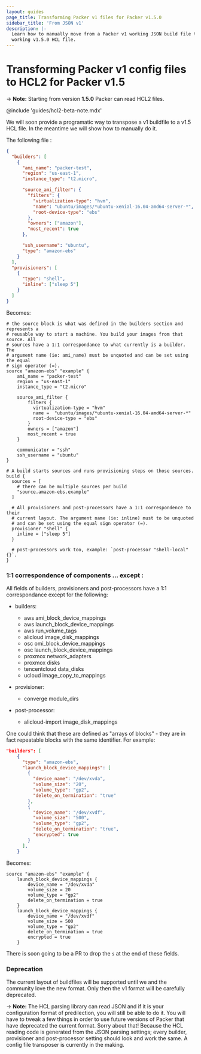 ```yaml
---
layout: guides
page_title: Transforming Packer v1 files for Packer v1.5.0
sidebar_title: 'From JSON v1'
description: |-
  Learn how to manually move from a Packer v1 working JSON build file to a
  working v1.5.0 HCL file.
---
```


# Transforming Packer v1 config files to HCL2 for Packer v1.5

-> **Note:** Starting from version **1.5.0** Packer can read HCL2 files.

@include 'guides/hcl2-beta-note.mdx'

We will soon provide a programatic way to transpose a v1 buildfile to a v1.5
HCL file. In the meantime we will show how to manually do it.

The following file :

```json
{
  "builders": [
    {
      "ami_name": "packer-test",
      "region": "us-east-1",
      "instance_type": "t2.micro",

      "source_ami_filter": {
        "filters": {
          "virtualization-type": "hvm",
          "name": "ubuntu/images/*ubuntu-xenial-16.04-amd64-server-*",
          "root-device-type": "ebs"
        },
        "owners": ["amazon"],
        "most_recent": true
      },

      "ssh_username": "ubuntu",
      "type": "amazon-ebs"
    }
  ],
  "provisioners": [
    {
      "type": "shell",
      "inline": ["sleep 5"]
    }
  ]
}
```

Becomes:

```hcl
# the source block is what was defined in the builders section and represents a
# reusable way to start a machine. You build your images from that source. All
# sources have a 1:1 correspondance to what currently is a builder. The
# argument name (ie: ami_name) must be unquoted and can be set using the equal
# sign operator (=).
source "amazon-ebs" "example" {
    ami_name = "packer-test"
    region = "us-east-1"
    instance_type = "t2.micro"

    source_ami_filter {
        filters {
          virtualization-type = "hvm"
          name =  "ubuntu/images/*ubuntu-xenial-16.04-amd64-server-*"
          root-device-type = "ebs"
        }
        owners = ["amazon"]
        most_recent = true
    }

    communicator = "ssh"
    ssh_username = "ubuntu"
}

# A build starts sources and runs provisioning steps on those sources.
build {
  sources = [
    # there can be multiple sources per build
    "source.amazon-ebs.example"
  ]

  # All provisioners and post-processors have a 1:1 correspondence to their
  # current layout. The argument name (ie: inline) must to be unquoted
  # and can be set using the equal sign operator (=).
  provisioner "shell" {
    inline = ["sleep 5"]
  }

  # post-processors work too, example: `post-processor "shell-local" {}`.
}

```

### 1:1 correspondence of components ... except :

All fields of builders, provisioners and post-processors have a 1:1
correspondance except for the following:

- builders:

  - aws ami_block_device_mappings
  - aws launch_block_device_mappings
  - aws run_volume_tags
  - alicloud image_disk_mappings
  - osc omi_block_device_mappings
  - osc launch_block_device_mappings
  - proxmox network_adapters
  - proxmox disks
  - tencentcloud data_disks
  - ucloud image_copy_to_mappings

- provisioner:

  - converge module_dirs

- post-processor:
  - alicloud-import image_disk_mappings

One could think that these are defined as "arrays of blocks" - they are in fact
repeatable blocks with the same identifier. For example:

```json
"builders": [
    {
      "type": "amazon-ebs",
      "launch_block_device_mappings": [
        {
          "device_name": "/dev/xvda",
          "volume_size": "20",
          "volume_type": "gp2",
          "delete_on_termination": "true"
        },
        {
          "device_name": "/dev/xvdf",
          "volume_size": "500",
          "volume_type": "gp2",
          "delete_on_termination": "true",
          "encrypted": true
        }
      ],
    }
```

Becomes:

```hcl
source "amazon-ebs" "example" {
    launch_block_device_mappings {
        device_name = "/dev/xvda"
        volume_size = 20
        volume_type = "gp2"
        delete_on_termination = true
    }
    launch_block_device_mappings {
        device_name = "/dev/xvdf"
        volume_size = 500
        volume_type = "gp2"
        delete_on_termination = true
        encrypted = true
    }
```

There is soon going to be a PR to drop the `s` at the end of these fields.

### Deprecation

The current layout of buildfiles will be supported until we and the community
love the new format. Only then the v1 format will be carefully deprecated.

-> **Note:** The HCL parsing library can read JSON and if it is your
configuration format of predilection, you will still be able to do it. You will
have to tweak a few things in order to use future versions of Packer that have
deprecated the current format. Sorry about that! Because the HCL reading code
is generated from the JSON parsing settings; every builder, provisioner and
post-processor setting should look and work the same. A config file transposer
is currently in the making.
